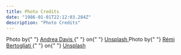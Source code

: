 ```yaml
---
title: Photo Credits
date: "1986-01-01T22:12:03.284Z"
description: "Photo Credits"
---
```


<span>
  Photo by{" "}
  <a href="https://unsplash.com/@andreaedavis?utm_source=unsplash&amp;utm_medium=referral&amp;utm_content=creditCopyText">
    Andrea Davis
  </a>{" "}
  on{" "}
  <a href="https://unsplash.com/s/photos/tiny-house-interior?utm_source=unsplash&amp;utm_medium=referral&amp;utm_content=creditCopyText">
    Unsplash
  </a>
</span>

<span>
  Photo by{" "}
  <a href="https://unsplash.com/@remi_b?utm_source=unsplash&amp;utm_medium=referral&amp;utm_content=creditCopyText">
    Rémi Bertogliati
  </a>{" "}
  on{" "}
  <a href="https://unsplash.com/s/photos/houseboat?utm_source=unsplash&amp;utm_medium=referral&amp;utm_content=creditCopyText">
    Unsplash
  </a>
</span>
